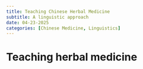```yaml
---
title: Teaching Chinese Herbal Medicine
subtitle: A linguistic approach
date: 04-23-2025
categories: [Chinese Medicine, Linguistics]
---
```

# Teaching herbal medicine